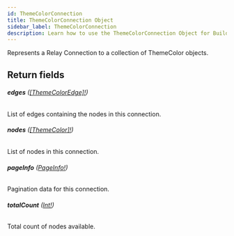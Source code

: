 ```yaml
---
id: ThemeColorConnection
title: ThemeColorConnection Object
sidebar_label: ThemeColorConnection
description: Learn how to use the ThemeColorConnection Object for Builder's API.
---
```


Represents a Relay Connection to a collection of ThemeColor objects.

## Return fields

###### <b>edges</b> ([[ThemeColorEdge]!](/docs/composer/builder/api/schema/object/ThemeColorEdge.mdx))

List of edges containing the nodes in this connection.

###### <b>nodes</b> ([[ThemeColor]!](/docs/composer/builder/api/schema/object/ThemeColor.mdx))

List of nodes in this connection.

###### <b>pageInfo</b> ([PageInfo!](/docs/composer/builder/api/schema/object/PageInfo.mdx))

Pagination data for this connection.

###### <b>totalCount</b> ([Int!](/docs/composer/builder/api/schema/scalar/Int.mdx))

Total count of nodes available.
